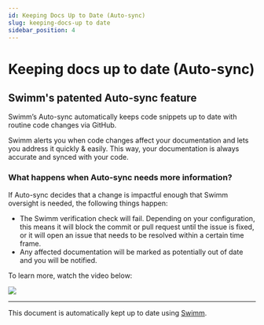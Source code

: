 ```yaml
---
id: Keeping Docs Up to Date (Auto-sync)
slug: keeping-docs-up to date
sidebar_position: 4
---
```



# Keeping docs up to date (Auto-sync)

## Swimm's patented Auto-sync feature

Swimm’s Auto-sync automatically keeps code snippets up to date with routine code changes via GitHub.

Swimm alerts you when code changes affect your documentation and lets you address it quickly & easily. This way, your documentation is always accurate and synced with your code.

### What happens when Auto-sync needs more information?​

If Auto-sync decides that a change is impactful enough that Swimm oversight is needed, the following things happen:

- The Swimm verification check will fail. Depending on your configuration, this means it will block the commit or pull request until the issue is fixed, or it will open an issue that needs to be resolved within a certain time frame.
- Any affected documentation will be marked as potentially out of date and you will be notified.

To learn more, watch the video below:

[![](../../static/img/autosync_yt_hqdefault.jpg)](https://youtu.be/-IOjbz_Pd-4)

---

This document is automatically kept up to date using [Swimm](https://swimm.io).
